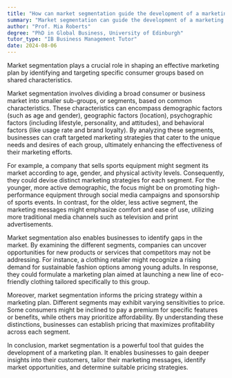 ```yaml
---
title: "How can market segmentation guide the development of a marketing plan?"
summary: "Market segmentation can guide the development of a marketing plan by identifying and targeting specific consumer groups based on shared characteristics."
author: "Prof. Mia Roberts"
degree: "PhD in Global Business, University of Edinburgh"
tutor_type: "IB Business Management Tutor"
date: 2024-08-06
---
```


Market segmentation plays a crucial role in shaping an effective marketing plan by identifying and targeting specific consumer groups based on shared characteristics.

Market segmentation involves dividing a broad consumer or business market into smaller sub-groups, or segments, based on common characteristics. These characteristics can encompass demographic factors (such as age and gender), geographic factors (location), psychographic factors (including lifestyle, personality, and attitudes), and behavioral factors (like usage rate and brand loyalty). By analyzing these segments, businesses can craft targeted marketing strategies that cater to the unique needs and desires of each group, ultimately enhancing the effectiveness of their marketing efforts.

For example, a company that sells sports equipment might segment its market according to age, gender, and physical activity levels. Consequently, they could devise distinct marketing strategies for each segment. For the younger, more active demographic, the focus might be on promoting high-performance equipment through social media campaigns and sponsorship of sports events. In contrast, for the older, less active segment, the marketing messages might emphasize comfort and ease of use, utilizing more traditional media channels such as television and print advertisements.

Market segmentation also enables businesses to identify gaps in the market. By examining the different segments, companies can uncover opportunities for new products or services that competitors may not be addressing. For instance, a clothing retailer might recognize a rising demand for sustainable fashion options among young adults. In response, they could formulate a marketing plan aimed at launching a new line of eco-friendly clothing tailored specifically to this group.

Moreover, market segmentation informs the pricing strategy within a marketing plan. Different segments may exhibit varying sensitivities to price. Some consumers might be inclined to pay a premium for specific features or benefits, while others may prioritize affordability. By understanding these distinctions, businesses can establish pricing that maximizes profitability across each segment.

In conclusion, market segmentation is a powerful tool that guides the development of a marketing plan. It enables businesses to gain deeper insights into their customers, tailor their marketing messages, identify market opportunities, and determine suitable pricing strategies.
    